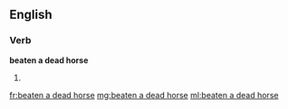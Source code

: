 ==English==

===Verb===
'''beaten a dead horse'''

# {{past participle of|beat a dead horse|lang=en}}

[[fr:beaten a dead horse]]
[[mg:beaten a dead horse]]
[[ml:beaten a dead horse]]
